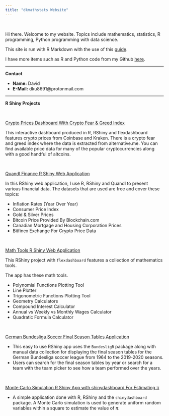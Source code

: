 ```yaml
---
title: "dkmathstats Website"
---
```


&nbsp;

Hi there. Welcome to my website. Topics include mathematics, statistics, R programming, Python programming with data science.

This site is run with R Markdown with the use of this [guide](http://nickstrayer.me/RMarkdown_Sites_tutorial/).

I have more items such as R and Python code from my Github [here](https://github.com/dk81).

---


**Contact**

- __Name:__ David
- __E-Mail:__ dku8691@protonmail.com

---

**R Shiny Projects**

&nbsp;

[Crypto Prices Dashboard With Crypto Fear & Greed Index](https://dkmathstats.shinyapps.io/cryptoPrices_R)

This interactive dashboard produced in R, RShiny and flexdashboard features crypto prices from Coinbase and Kraken. There is a crypto fear and greed index where the data is extracted from alternative.me. You can find available price data for many of the popular cryptocurrencies along with a good handful of altcoins.

&nbsp;

[Quandl Finance R Shiny Web Application](https://dkmathstats.shinyapps.io/quandl_financedata_app/)

In this RShiny web application, I use R, RShiny and Quandl to present various financial data. The datasets that are used are free and cover these topics:

* Inflation Rates (Year Over Year)
* Consumer Price Index
* Gold & Silver Prices
* Bitcoin Price Provided By Blockchain.com
* Canadian Mortgage and Housing Corporation Prices
* Bitfinex Exchange For Crypto Price Data

&nbsp;

[Math Tools R Shiny Web Application](https://dkmathstats.shinyapps.io/mathTools/)

This RShiny project with `flexdashboard` features a collection of mathematics tools. 

The app has these math tools.

* Polynomial Functions Plotting Tool
* Line Plotter
* Trigonometric Functions Plotting Tool
* Geometry Calculators
* Compound Interest Calculator 
* Annual vs Weekly vs Monthly Wages Calculator
* Quadratic Formula Calculator

&nbsp;

[German Bundesliga Soccer Final Season Tables Application](https://dkmathstats.shinyapps.io/bundesligaTables_app/)

* This easy to use RShiny app uses the `BundesligR` package along with manual data collection for displaying the final season tables for the German Bundesliga soccer league from 1964 to the 2019-2020 seasons.
* Users can search for the final season tables by year or search for a team with the team picker to see how a team performed over the years.

&nbsp;


[Monte Carlo Simulation R Shiny App with shinydashboard For Estimating π](https://dkmathstats.shinyapps.io/monteCarlo_estimatePi/) 

* A simple application done with R, RShiny and the `shinydashboard` package. A Monte Carlo simulation is used to generate uniform random variables within a square to estimate the value of $\pi$.

&nbsp;
